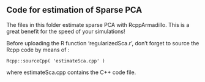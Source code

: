 ## Code for estimation of Sparse PCA

The files in this folder estimate sparse PCA with RcppArmadillo. This is a great benefit for the speed of your simulations! 

Before uploading the R function 'regularizedSca.r', don't forget to source the Rcpp code by means of : 
```
Rcpp::sourceCpp( 'estimateSca.cpp' )
```
where estimateSca.cpp contains the C++ code file.  
